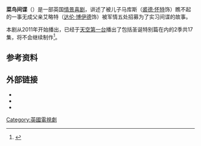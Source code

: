 {{Expand English|Spy (2011 TV series)|tpercent=10}}

'''菜鸟间谍'''（{{lang-en|Spy}}）是一部英国[[情景喜剧|情景喜剧]]，讲述了被儿子马库斯（[[裘德·怀特|裘德·怀特]]饰）瞧不起的一事无成父亲艾略特（[[达伦·博伊德|达伦·博伊德]]饰）被军情五处招募为了实习间谍的故事。

本剧从2011年开始播出，已经于[[天空第一台|天空第一台]]播出了包括圣诞特别篇在内的2季共17集，将不会继续制作<ref>{{cite web|url=http://www.digitalspy.co.uk/tv/news/a462587/darren-boyd-comedy-spy-wont-have-third-series-on-sky1.html|title=Darren Boyd comedy 'Spy' won't have third series on Sky1|last=Fletcher|first=Alex|publisher=Digital Spy|date=1 March 2013|accessdate=1 March 2013}}</ref>。

==参考资料==
<references/>
==外部链接==
*{{Official website|http://sky1.sky.com/sky1hd-shows/spy}}
*{{British Comedy Guide|tv|spy|Spy}}
*{{IMDb title|2086606|Spy}}
{{stub}}

[[Category:英國電視劇|Category:英國電視劇]]